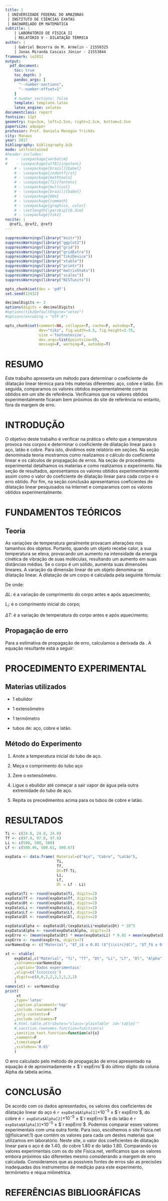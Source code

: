 ```yaml
---
title: |
 | UNIVERSIDADE FEDERAL DO AMAZONAS
 | INSTITUTO DE CIÊNCIAS EXATAS
 | BACHARELADO EM MATEMÁTICA
subtitle: | 
    | LABORATÓRIO DE FÍSICA II
    | RELATÓRIO V - DILATAÇÃO TÉRMICA
author: | 
    | Gabriel Bezerra de M. Armelin - 21550325
    | Jonas Miranda Cascais Júnior - 21553844
framework: io2012
output: 
  pdf_document:
    toc: true
    toc_depth: 3
    pandoc_args: [
      "--number-sections",
      "--number-offset=1"
    ]
    # number_sections: false
    template: template.latex
    latex_engine: xelatex
documentclass: report
fontsize: 11pt
geometry: top=3cm, left=2.5cm, right=2.5cm, bottom=2.5cm
papersize: a4paper
professor: Prof. Daniela Menegon Trichês
city: Manaus
year: 2017
bibliography: bibliography.bib
mode: selfcontained
#header-includes: 
#    - \usepackage{verbatim}
#    - \usepackage[utf8]{inputenc}
    # - \usepackage[brazil]{babel}
    # - \usepackage{indentfirst}  
    # - \usepackage{mathtools}       
    # - \usepackage[T1]{fontenc}     
    # - \usepackage{multicol}
    # - \usepackage[brazil]{babel}
    # - \usepackage{bbm}
    # - \usepackage{commath}
    # - \usepackage{graphicx, color}
    # - \setlength{\parskip}{0.3cm}
    # - \usepackage{tikz}
nocite: | 
  @ref1, @ref2, @ref3
---
```



```r
suppressWarnings(library("knitr"))
suppressWarnings(library("ggplot2"))
suppressWarnings(library("grid"))
suppressWarnings(library("gridExtra"))
suppressWarnings(library("tikzDevice"))
suppressWarnings(library("xtable"))
suppressWarnings(library("printr"))
suppressWarnings(library("matrixStats"))
suppressWarnings(library("scales"))
suppressWarnings(library("NISTunits"))

opts_chunk$set(dev = 'pdf')
set.seed(12432) 

decimalDigits <- 2
options(digits = decimalDigits) 
#options(tikzDefaultEngine="xetex")
#options(encoding = "UTF-8")

opts_chunk$set(comment=NA, collapse=T, cache=F, autodep=T,
               dev="tikz", fig.width=4.5, fig.height=2.75,
               size ='footnotesize',
               dev.args=list(pointsize=9),
               message=F, warning=F, autodep=T)
```


RESUMO
====================

Este trabalho apresenta um método para determinar o coeficiente de dilatação linear térmica para três materias diferentes: aço, cobre e latão. Em seguida, comparamos os valores obtidos experimentalmente com os obtidos em um site de referência. Verificamos que os valores obtidos experimentalmente ficaram bem próximos do site de referência no entanto, fora da margem de erro.

INTRODUÇÃO
====================

O objetivo deste trabalho é verificar na prática o efeito que a temperatura provoca nos corpos e determinar o coeficiente de dilatação linear para o aço, latão e cobre. Para isto, dividimos este relatório em seções. Na seção denominada teoria mostramos como realizamos o cálculo do coeficiente linear e os cálculos de propagação de erros. Na seção de procedimento experimental detalhamos os materias e como realizamos o experimento. Na seção de resultados, apresentamos os valores obtidos experimentalmente assim como o valor do coeficiente de dilatação linear para cada corpo e o erro obtido. Por fim, na seção conclusão apresentamos coeficientes de dilatação linear pesquisados na Internet e comparamos com os valores obtidos experimentalmente.

FUNDAMENTOS TEÓRICOS
====================

## Teoria

As variações de temperatura geralmente provacam alterações nos tamanhos dos objetos. Portanto, quando um objeto recebe calor, a sua temperatura se eleva, provacando um aumento na intensidade da energia cinética de vibração de suas moléculas, resultando um aumento em suas distâncias médias. Se o corpo é um sólido, aumenta suas dimensões lineares. A variação da dimensão linear de um objeto denomina-se dilatação linear. A dilatação de um corpo é calculada pela seguinte fórmula:

\begin{align}\label{eq:alpha}
\alpha = \frac{\Delta L}{L_i \Delta T}
\end{align}

De onde:

$\Delta L$: é a variação de comprimento do corpo antes e após aquecimento;

$L_i$: é o comprimento inicial do corpo;

$\Delta T$: é a variação de temperatura do corpo antes e após aquecimento;

## Propagação de erro

Para a estimativa de propagação de erro, calculamos a derivada da \ref{eq:alpha}. A equação resultante está a seguir:

\begin{align}\label{eq:propagacaoErro}
\delta{alpha} = \frac{\Delta T L_i \delta{\Delta L} + \Delta L^2 \delta L_i + \Delta L L_i \delta \Delta T}{L_i^2 \Delta t^2}
\end{align}


PROCEDIMENTO EXPERIMENTAL
====================

## Materias utilizados
* 1 ebulidor

* 1 extensômetro

* 1 termômetro

* tubos de: aço, cobre e latão.

## Método do Experimento

1. Anote a temperatura inicial do tubo de aço.

2. Meça o comprimento do tubo aço

3. Zere o extensômetro.

4. Ligue o ebulidor até começar a sair vapor de água pela outra extremidade do tubo de aço.

5. Repita os precedimentos acima para os tubos de cobre e latão.

RESULTADOS
====================


```r
Ti <- c(24.0, 24.0, 24.0)
Tf <- c(97.0, 97.0, 97.0)
Li <- c(500, 500, 500)
Lf <- c(500.46, 500.61, 500.67)

expData <- data.frame( Material=c("Aço", "Cobre", "Latão"),
                       Ti,
                       Tf,
                       Dt=Tf-Ti,
                       Li,
                       Lf,
                       Dl = Lf - Li)

expData$Ti <- round(expData$Ti, digits=2)
expData$Tf <- round(expData$Tf, digits=2)
expData$Dt <- round(expData$Dt, digits=2)
expData$Li <- round(expData$Li, digits=2)
expData$Lf <- round(expData$Lf, digits=2)
expData$Dl <- round(expData$Dl, digits=2)

expData$Alpha <- expData$Dl/(expData$Li*expData$Dt) * 10^5
expData$Alpha <- round(expData$Alpha, digits=2)
expErro <- (mean(expData$Dt) * mean(expData$Li) * 0.01 + mean(expData$Dl)^2 * 0.01 + mean(expData$Dl) * mean(expData$Li) * 0.01 ) / (mean(expData$Li^2) * mean(expData$Dt^2) ) 
expErro <- round(expErro, digits=7)
varNamesExp <- c("Material", "$T_i$ ± 0.01 ($^{\\circ}$C)", "$T_f$ ± 0.01 ($^{\\circ}$C)", "Dt ± 0.01 ($^{\\circ}$C)", "$L_i$ ± 0.01 (mm)", "$L_f$ ± 0.01 (mm)", "Dl ± 0.01 (mm)", "Alpha ($10^{-5}\\degree C^{-1}$)")

xt <- xtable(
    expData[,c("Material", "Ti", "Tf", "Dt", "Li", "Lf", "Dl", "Alpha")]
    ,colnames=varNamesExp
    ,caption='Dados experimentais'
    ,align=c('lcccccccc')
    ,digits=c(0,0,2,2,2,2,2,2,2)
    )
names(xt) <- varNamesExp
print(
     xt
    ,type='latex'
    ,caption.placement='top'
    ,include.rownames=T
    ,only.contents=F
    ,include.colnames=T
    #,html.table.attributes="class='plainTable' id='table1'"
    #,sanitize.rownames.function=function(x)
    ,sanitize.text.function=function(x){x}
    ,comment=F
    ,timestamp=F
    ,scalebox='0.65'
    )

```

O erro calculado pelo método de propagação de erros apresentado na equação \ref{eq:propagacaoErro} é de aproximadamente ± $`r expErro`$ do último dígito da coluna Alpha da tabela acima.


CONCLUSÃO
====================

De acordo com os dados apresentados, os valores dos coeficientes de dilatação linear do aço é `r expData$Alpha[1]`$\times10^{-5}$ ± $`r expErro`$, do cobre é `r expData$Alpha[2]`$\times10^{-5}$ ± $`r expErro`$ e do latão é `r expData$Alpha[3]`$\times10^{-5}$ ± $`r expErro`$. Podemos comparar esses valores experimentais com uma outra fonte. Para isso, escolhemos o site Fisica.net (@fisicanet:1) que contém os valores para cada um destes materias que utilizamos em laboratório. Neste site, o valor dos coeficientes de dilatação linear para o aço é de 1.40, do cobre 1.80 e do latão 1.80. Comparando os valores experimentais com os do site Fisica.net, verificamos que os valores embora próximos são diferentes mesmo considerando a margem de erro calculada. Consideramos que as possíveis fontes de erros são as precisões inadequadas dos instrumentos de medição para este experimento, termômetro e réqua milimétrica. 


REFERÊNCIAS BIBLIOGRÁFICAS
====================